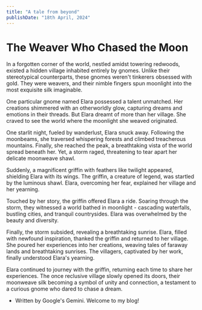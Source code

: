 ```yaml
---
title: "A tale from beyond"
publishDate: "18th April, 2024"
---
```


# The Weaver Who Chased the Moon

In a forgotten corner of the world, nestled amidst towering redwoods, existed a hidden village inhabited entirely by gnomes. Unlike their stereotypical counterparts, these gnomes weren't tinkerers obsessed with gold. They were weavers, and their nimble fingers spun moonlight into the most exquisite silk imaginable.

One particular gnome named Elara possessed a talent unmatched. Her creations shimmered with an otherworldly glow, capturing dreams and emotions in their threads.  But Elara dreamt of more than her village.  She craved to see the world where the moonlight she weaved originated.

One starlit night, fueled by wanderlust, Elara snuck away. Following the moonbeams, she traversed whispering forests and climbed treacherous mountains. Finally, she reached the peak, a breathtaking vista of the world spread beneath her. Yet, a storm raged, threatening to tear apart her delicate moonweave shawl.

Suddenly, a magnificent griffin with feathers like twilight appeared, shielding Elara with its wings. The griffin, a creature of legend, was startled by the luminous shawl. Elara, overcoming her fear, explained her village and her yearning.

Touched by her story, the griffin offered Elara a ride. Soaring through the storm, they witnessed a world bathed in moonlight - cascading waterfalls, bustling cities, and tranquil countrysides. Elara was overwhelmed by the beauty and diversity.

Finally, the storm subsided, revealing a breathtaking sunrise. Elara, filled with newfound inspiration, thanked the griffin and returned to her village.  She poured her experiences into her creations, weaving tales of faraway lands and breathtaking sunrises. The villagers, captivated by her work, finally understood Elara's yearning.

Elara continued to journey with the griffin, returning each time to share her experiences. The once reclusive village slowly opened its doors, their moonweave silk becoming a symbol of unity and connection, a testament to a curious gnome who dared to chase a dream.

- Written by Google's Gemini. Welcome to my blog!